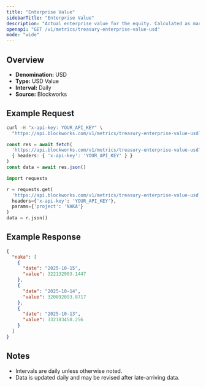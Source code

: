 ```yaml
---
title: "Enterprise Value"
sidebarTitle: "Enterprise Value"
description: "Actual enterprise value for the equity. Calculated as market cap - liabilities + assets"
openapi: "GET /v1/metrics/treasury-enterprise-value-usd"
mode: "wide"
---
```


## Overview

- **Denomination:** USD
- **Type:** USD Value
- **Interval:** Daily
- **Source:** Blockworks

## Example Request

<CodeGroup>

```bash cURL
curl -H "x-api-key: YOUR_API_KEY" \
  "https://api.blockworks.com/v1/metrics/treasury-enterprise-value-usd?project=NAKA"
```

```typescript TypeScript
const res = await fetch(
  'https://api.blockworks.com/v1/metrics/treasury-enterprise-value-usd?project=NAKA',
  { headers: { 'x-api-key': 'YOUR_API_KEY' } }
)
const data = await res.json()
```

```python Python
import requests

r = requests.get(
  'https://api.blockworks.com/v1/metrics/treasury-enterprise-value-usd',
  headers={'x-api-key': 'YOUR_API_KEY'},
  params={'project': 'NAKA'}
)
data = r.json()
```

</CodeGroup>

## Example Response

```json
{
  "naka": [
    {
      "date": "2025-10-15",
      "value": 322132903.1447
    },
    {
      "date": "2025-10-14",
      "value": 320892093.8717
    },
    {
      "date": "2025-10-13",
      "value": 332183458.256
    }
  ]
}
```

## Notes
- Intervals are daily unless otherwise noted.
- Data is updated daily and may be revised after late-arriving data.